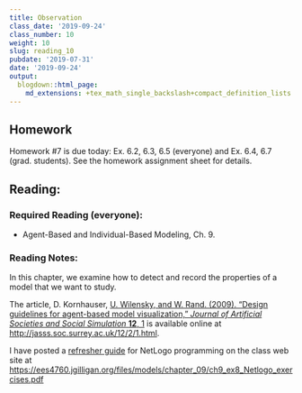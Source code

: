 ```yaml
---
title: Observation
class_date: '2019-09-24'
class_number: 10
weight: 10
slug: reading_10
pubdate: '2019-07-31'
date: '2019-09-24'
output:
  blogdown::html_page:
    md_extensions: +tex_math_single_backslash+compact_definition_lists
---
```

## Homework

Homework #7 is due today: Ex. 6.2, 6.3, 6.5 (everyone) and Ex. 6.4, 6.7 (grad. students). See the homework assignment sheet for details.

## Reading:

### Required Reading (everyone):
* Agent-Based and Individual-Based Modeling, Ch. 9.

### Reading Notes:

In this chapter, we examine how to detect and record the properties of a model 
that we want to study. 

The article, D. Kornhauser, [U. Wilensky, and W. Rand. (2009). "Design guidelines 
for agent-based model visualization," _Journal of Artificial Societies and Social 
Simulation_ **12**, 1](http://jasss.soc.surrey.ac.uk/12/2/1.html) 
is available online at <http://jasss.soc.surrey.ac.uk/12/2/1.html>.

I have posted a [refresher guide](/files/models/chapter_09/ch9_ex8_Netlogo_exercises.pdf) 
for NetLogo programming on the class web site at <https://ees4760.jgilligan.org/files/models/chapter_09/ch9_ex8_Netlogo_exercises.pdf>
